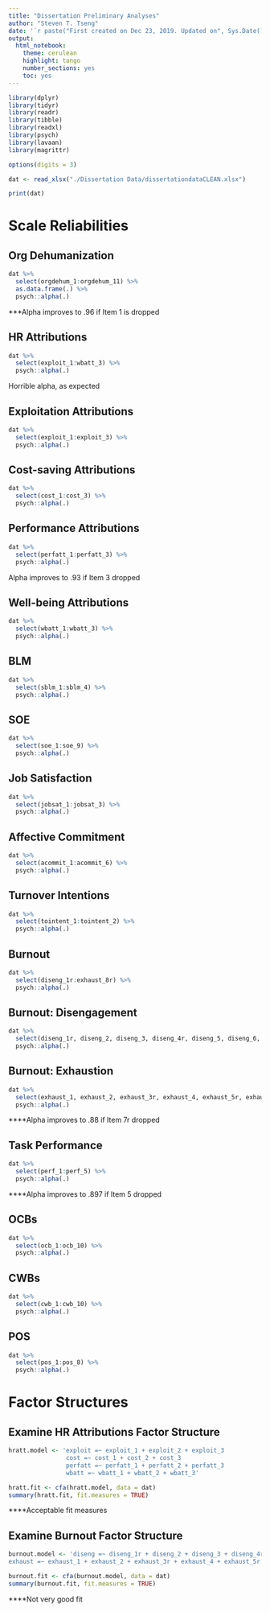 ```yaml
---
title: "Dissertation Preliminary Analyses"
author: "Steven T. Tseng"
date: '`r paste("First created on Dec 23, 2019. Updated on", Sys.Date())`'
output:
  html_notebook:
    theme: cerulean
    highlight: tango
    number_sections: yes
    toc: yes
---
```


```r
library(dplyr)
library(tidyr)
library(readr)
library(tibble)
library(readxl)
library(psych)
library(lavaan)
library(magrittr)

options(digits = 3)
```

```r
dat <- read_xlsx("./Dissertation Data/dissertationdataCLEAN.xlsx")

print(dat)
```

# Scale Reliabilities

## Org Dehumanization

```r
dat %>%
  select(orgdehum_1:orgdehum_11) %>%
  as.data.frame(.) %>%
  psych::alpha(.)
```
***Alpha improves to .96 if Item 1 is dropped

## HR Attributions

```r
dat %>%
  select(exploit_1:wbatt_3) %>%
  psych::alpha(.)
```
Horrible alpha, as expected

## Exploitation Attributions
```r
dat %>%
  select(exploit_1:exploit_3) %>%
  psych::alpha(.)
```

## Cost-saving Attributions
```r
dat %>%
  select(cost_1:cost_3) %>%
  psych::alpha(.)
```

## Performance Attributions
```r
dat %>%
  select(perfatt_1:perfatt_3) %>%
  psych::alpha(.)
```
Alpha improves to .93 if Item 3 dropped

## Well-being Attributions
```r
dat %>%
  select(wbatt_1:wbatt_3) %>%
  psych::alpha(.)
```

## BLM
```r
dat %>%
  select(sblm_1:sblm_4) %>%
  psych::alpha(.)
```

## SOE
```r
dat %>%
  select(soe_1:soe_9) %>%
  psych::alpha(.)
```

## Job Satisfaction
```r
dat %>%
  select(jobsat_1:jobsat_3) %>%
  psych::alpha(.)
```

## Affective Commitment
```r
dat %>%
  select(acommit_1:acommit_6) %>%
  psych::alpha(.)
```

## Turnover Intentions
```r
dat %>%
  select(tointent_1:tointent_2) %>%
  psych::alpha(.)
```

## Burnout
```r
dat %>%
  select(diseng_1r:exhaust_8r) %>%
  psych::alpha(.)
```

## Burnout: Disengagement
```r
dat %>%
  select(diseng_1r, diseng_2, diseng_3, diseng_4r, diseng_5, diseng_6, diseng_7r, diseng_8r) %>%
  psych::alpha(.)
```

## Burnout: Exhaustion
```r
dat %>%
  select(exhaust_1, exhaust_2, exhaust_3r, exhaust_4, exhaust_5r, exhaust_6, exhaust_7r, exhaust_8r) %>%
  psych::alpha(.)
```
****Alpha improves to .88 if Item 7r dropped

## Task Performance
```r
dat %>%
  select(perf_1:perf_5) %>%
  psych::alpha(.)
```
****Alpha improves to .897 if Item 5 dropped 

## OCBs
```r
dat %>%
  select(ocb_1:ocb_10) %>%
  psych::alpha(.)
```

## CWBs
```r
dat %>%
  select(cwb_1:cwb_10) %>%
  psych::alpha(.)
```

## POS
```r
dat %>%
  select(pos_1:pos_8) %>%
  psych::alpha(.)
```

# Factor Structures

## Examine HR Attributions Factor Structure
```r
hratt.model <- 'exploit =~ exploit_1 + exploit_2 + exploit_3
                cost =~ cost_1 + cost_2 + cost_3
                perfatt =~ perfatt_1 + perfatt_2 + perfatt_3
                wbatt =~ wbatt_1 + wbatt_2 + wbatt_3'

hratt.fit <- cfa(hratt.model, data = dat)
summary(hratt.fit, fit.measures = TRUE)
```
****Acceptable fit measures

## Examine Burnout Factor Structure
```r
burnout.model <- 'diseng =~ diseng_1r + diseng_2 + diseng_3 + diseng_4r + diseng_5 + diseng_6 + diseng_7r + diseng_8r
exhaust =~ exhaust_1 + exhaust_2 + exhaust_3r + exhaust_4 + exhaust_5r + exhaust_6 + exhaust_7r + exhaust_8r'

burnout.fit <- cfa(burnout.model, data = dat)
summary(burnout.fit, fit.measures = TRUE)
```
****Not very good fit
